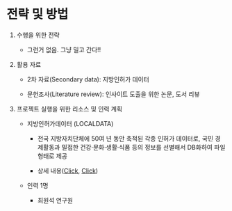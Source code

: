 # 전략 및 방법

1.  수행을 위한 전략

    -   그런거 없음. 그냥 밀고 간다!!

2.  활용 자료

    -   2차 자료(Secondary data): 지방인허가 데이터

    -   문헌조사(Literature review): 인사이트 도출을 위한 논문, 도서 리뷰

3.  프로젝트 실행을 위한 리소스 및 인력 계획

    -   지방인허가데이터 (LOCALDATA)

        -   전국 지방자치단체에 50여 년 동안 축적된 각종 인허가 데이터로, 국민 경제활동과 밀접한 건강·문화·생활·식품 등의 정보를 선별해서 DB화하여 파일형태로 제공

        -   상세 내용([Click](https://www.data.go.kr/tcs/eds/selectCoreDataView.do?coreDataInsttCode=1740000&coreDataSn=1), [Click](https://www.mois.go.kr/frt/bbs/type010/commonSelectBoardArticle.do?bbsId=BBSMSTR_000000000008&nttId=46231))

    -   인력 1명

        -   최원석 연구원
